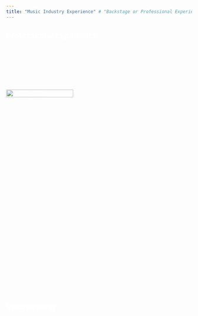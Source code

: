 ```yaml
---
title: "Music Industry Experience" # "Backstage or Professional Experience"
---
```


<style>
  body { /* Target the body for default white text */
    color: white;
  }
  .title { /* Center the title */
    text-align: center;
  }
</style>

## Professional Experience

<div class="job-entry" style="display: flex;">  <div class="job-image" style="width: 40%;">  <img src="img/believe.jpeg" alt="Believe Digital" style="width: 95%;"> </div>
  <div class="job-text fade-in" style="flex: 1; margin-left: 20px;"> <strong style="color: #9A670E;">
      International Music Marketing | Believe Digital | Working Student | Part-Time | Remote | Hamburg | DE | 2022-2023
    </strong>
    <br><br>
    Key assistant in international music trade marketing, specialising in the promotion of rock and metal musicians. Played a pivotal role in artist visibility and audience engagement by leveraging data-driven insights and innovative marketing techniques tailored to the genre. Collaborated effectively with artists, labels, and DSPs to support promotional and distribution efforts.
  </div>
</div>

<div class="fade-in">
  <strong style="color: #9A670E;">
    Rich Content Writer | Remise3 Media | Working Student | Part-Time | Remote | Hamburg | DE | 2019-2020
  </strong>
  <br><br> <!-- Two line breaks for more space -->
  Crafted technical yet creatively engaging articles about music instruments and professional audio equipment. Executed in-depth research to create rich and insightful content for a leading European online retailer in professional audio equipment. Collaborated with product experts to ensure accuracy and technical precision in all content. Enhanced product visibility through compelling descriptions, driving customer engagement and supporting sales initiatives.
</div>

<div class="fade-in">
  <strong style="color: #9A670E;">
    Assistant Sound Engineer | KlangBezirk | Full-Time | Internship | Wiesbaden | DE | 2014-2015
  </strong>
  <br><br> <!-- Two line breaks for more space -->
  Gained invaluable experience in a prestigious, professional recording studio renowned for its work on high-profile projects and with prominent musicians. Acquired solid skills in sound design, voice and music recording, editing, mixing, and pre-mastering using industry-leading audio software such as ProTools. Contributed to producing high-quality audio for TV shows and cinematic projects, ensuring the sound complemented and enhanced the visual storytelling. The studio's reputation for excellence in both production and post-production provided an exceptional environment for growth and learning in the world of professional audio.
</div>

## Volunteering

<div class="fade-in">
  <strong style="color: #9A670E;">
    Videographer & Interviewer | Youth Culture Festival | Part-Time | Wiesbaden | DE | 2014-2015
  </strong>
  <br><br> <!-- Two line breaks for more space -->
  Volunteered as a Host at a local music festival, involving responsibilities such as filming interviews with musicians and festival-goers, as well as conducting interviews. Throughout the event, key information was communicated to the audience to keep them engaged and informed. Additionally, an aftermovie was created, capturing the festival’s vibrant atmosphere and highlighting its key moments. This experience contributed to the development of skills in communication, event coverage, and video production, offering insights into the challenges musicians face during live performances.
</div>

<div class="fade-in">
  <strong style="color: #9A670E;">
    Assistant Sound Engineer | Gymnasium am Mosbacher Berg & FeG | Casual | Wiesbaden | DE | 2010-2012
  </strong>
  <br><br> <!-- Two line breaks for more space -->
  Volunteered as an assistant sound engineer for events and performances at high school and at a local community center over two years, assisting with equipment care, stage and instrument setup, sound checks, and recording concerts for both small bands and orchestras. Participated weekly in a Sound Engineering Club, gaining hands-on experience in sound recording, signal transmission, and the physics of sound, which enhanced the quality of both musical performances and live sound setups, including instruments and vocals.
</div>

<!-- Add CSS for fade-in effect -->
<style>
  .fade-in {
    opacity: 0;
    transition: opacity 1s ease-out;
    visibility: hidden; /* To prevent jumping of elements */
  }

  .fade-in.visible {
    opacity: 1;
    visibility: visible;
  }

  .job-entry {
    display: flex;
    align-items: center;
    margin-bottom: 20px;
  }

  .job-image {
    margin-right: 15px;
    flex-shrink: 0;
  }

  .job-text {
    flex-grow: 1;
  }
</style>

<!-- Add JavaScript for triggering the fade-in effect on scroll -->
<script>
  // Select all the elements with the class 'fade-in'
  const fadeInElements = document.querySelectorAll('.fade-in');

  // Function to check if an element is in the viewport
  function isInViewport(element) {
    const rect = element.getBoundingClientRect();
    return rect.top >= 0 && rect.bottom <= window.innerHeight;
  }

  // Function to handle scroll and add 'visible' class to elements
  function handleScroll() {
    fadeInElements.forEach(element => {
      if (isInViewport(element)) {
        element.classList.add('visible');
      }
    });
  }

  // Listen for scroll event
  window.addEventListener('scroll', handleScroll);

  // Run once on page load to handle any already-visible elements
  handleScroll();
</script>
